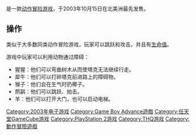 {{NoteTA
| G1 = Games
}}
{{Infobox VG
| title = 塔克和符咒的神力
| english = Tak and the Power of Juju
| image =
| caption = 北美版封面
| developer = [[Avalanche_Software|Avalanche Software]]<small>（NGC、PS2）</small><br />[[Helixe|Helixe]]<small>（GBA）</small>
| publisher = [[THQ|THQ]]
| designer = David Konieczny<small>（GBA）</small><br>Christopher Bruser<small>（GBA）</small>
| series = 塔克系列
| platforms = [[GameCube|GameCube]]、[[PlayStation_2|PlayStation 2]]、[[Game_Boy_Advance|Game Boy Advance]]
| released = {{vgrelease|NA|October 15, 2003|EU|March 12, 2004}}
| genre = [[动作冒险游戏|动作冒险]]
| modes = [[单人电子游戏|单人]]
}}

{{Vgname|塔克和符咒的神力|en=Tak and the Power of Juju}}是一款[[动作冒险游戏|动作冒险游戏]]，于2003年10月15日在北美洲最先发售。

== 操作 ==

类似于大多数同类动作冒险游戏，玩家可以跳跃和攻击，并且有[[生命值|生命值]]。

游戏中玩家可以利用动物通过障碍：
* 猩猩：他们可以弯曲树木从而使塔克无法继续行走。
* 犀牛：他们可以打碎塔克前进路上的障碍物。
* 猴子：他们会在生气时扔椰子。
* 鸸鹋：他们可以跳跃、拍击。
* 羊：他们可以打开大门，也可以启动电梯。

{{DEFAULTSORT:Tak and the Power of Juju}}
[[Category:2003年电子游戏|Category:2003年电子游戏]]
[[Category:Game_Boy_Advance遊戲|Category:Game Boy Advance遊戲]]
[[Category:任天堂GameCube游戏|Category:任天堂GameCube游戏]]
[[Category:PlayStation_2游戏|Category:PlayStation 2游戏]]
[[Category:THQ游戏|Category:THQ游戏]]
[[Category:動作冒險遊戲|Category:動作冒險遊戲]]

{{action-adventure-videogame-stub}}
{{THQ-stub}}